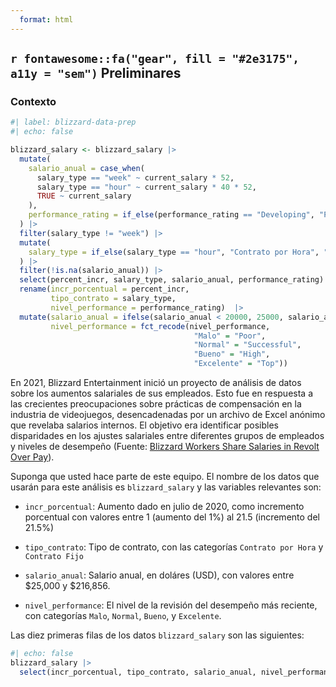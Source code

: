 ```yaml
---
  format: html
---
```

  
## `r fontawesome::fa("gear", fill = "#2e3175", a11y = "sem")` Preliminares {#preliminares}
  
### Contexto

```r
#| label: blizzard-data-prep
#| echo: false

blizzard_salary <- blizzard_salary |>
  mutate(
    salario_anual = case_when(
      salary_type == "week" ~ current_salary * 52,
      salary_type == "hour" ~ current_salary * 40 * 52,
      TRUE ~ current_salary
    ),
    performance_rating = if_else(performance_rating == "Developing", "Poor", performance_rating)
  ) |>
  filter(salary_type != "week") |>
  mutate(
    salary_type = if_else(salary_type == "hour", "Contrato por Hora", "Contrato Fijo")
  ) |>
  filter(!is.na(salario_anual)) |>
  select(percent_incr, salary_type, salario_anual, performance_rating) |>
  rename(incr_porcentual = percent_incr,
         tipo_contrato = salary_type,
         nivel_performance = performance_rating)  |>
  mutate(salario_anual = ifelse(salario_anual < 20000, 25000, salario_anual),
         nivel_performance = fct_recode(nivel_performance,
                                         "Malo" = "Poor",
                                         "Normal" = "Successful",
                                         "Bueno" = "High",
                                         "Excelente" = "Top"))
```

En 2021, Blizzard Entertainment inició un proyecto de análisis de datos sobre los aumentos salariales de sus empleados. Esto fue en respuesta a las crecientes preocupaciones sobre prácticas de compensación en la industria de videojuegos, desencadenadas por un archivo de Excel anónimo que revelaba salarios internos. El objetivo era identificar posibles disparidades en los ajustes salariales entre diferentes grupos de empleados y niveles de desempeño (Fuente: [Blizzard Workers Share Salaries in Revolt Over Pay](https://www.bloomberg.com/news/articles/2020-08-03/blizzard-workers-share-salaries-in-revolt-over-wage-disparities){target="_blank"}).


Suponga que usted hace parte de este equipo. El nombre de los datos que usarán para este análisis es `blizzard_salary` y las variables relevantes son:

-   `incr_porcentual`: Aumento dado en julio de 2020, como incremento porcentual con valores entre 1 (aumento del 1%) al 21.5 (incremento del 21.5%)

-   `tipo_contrato`: Tipo de contrato, con las categorías `Contrato por Hora` y `Contrato Fijo`

-   `salario_anual`: Salario anual, en doláres (USD), con valores entre \$25,000 y \$216,856.

-   `nivel_performance`: El nivel de la revisión del desempeño más reciente, con categorías `Malo`, `Normal`, `Bueno`, y `Excelente`.

Las diez primeras filas de los datos `blizzard_salary` son las siguientes:

```r
#| echo: false
blizzard_salary |>
  select(incr_porcentual, tipo_contrato, salario_anual, nivel_performance)
```